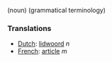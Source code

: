 (noun) (grammatical terminology)

===Translations===
*[[Dutch]]: [[lidwoord]] ''n''
*[[French]]: [[article]] ''m''